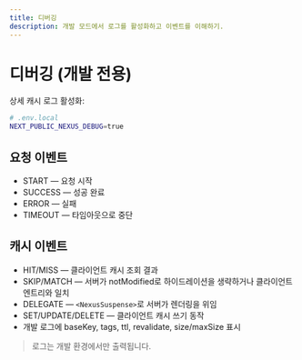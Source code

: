 ```yaml
---
title: 디버깅
description: 개발 모드에서 로그를 활성화하고 이벤트를 이해하기.
---
```


# 디버깅 (개발 전용)

상세 캐시 로그 활성화:
```bash path=null start=null
# .env.local
NEXT_PUBLIC_NEXUS_DEBUG=true
```

## 요청 이벤트
- START — 요청 시작
- SUCCESS — 성공 완료
- ERROR — 실패
- TIMEOUT — 타임아웃으로 중단

## 캐시 이벤트
- HIT/MISS — 클라이언트 캐시 조회 결과
- SKIP/MATCH — 서버가 notModified로 하이드레이션을 생략하거나 클라이언트 엔트리와 일치
- DELEGATE — `<NexusSuspense>`로 서버가 렌더링을 위임
- SET/UPDATE/DELETE — 클라이언트 캐시 쓰기 동작
- 개발 로그에 baseKey, tags, ttl, revalidate, size/maxSize 표시

> 로그는 개발 환경에서만 출력됩니다.

